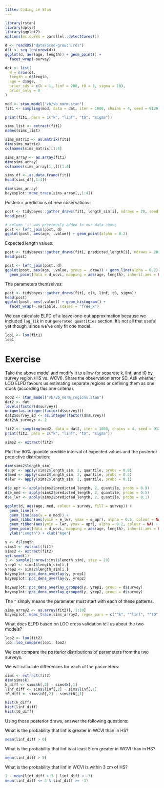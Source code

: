 ```yaml
---
title: Coding in Stan
---
```


```r
library(rstan)
library(dplyr)
library(ggplot2)
options(mc.cores = parallel::detectCores())
```

```r
d <- readRDS("data/pcod-growth.rds")
d$i <- seq_len(nrow(d))
ggplot(d, aes(age, length)) + geom_point() +
  facet_wrap(~survey)
```

```r
dat <- list(
  N = nrow(d),
  length = d$length,
  age = d$age,
  prior_sds = c(k = 1, linf = 200, t0 = 1, sigma = 10),
  prior_only = 0
)
```

```r
mod <- stan_model("vb/vb_norm.stan")
fit1 <- sampling(mod, data = dat, iter = 1000, chains = 4, seed = 9129)
```

```r
print(fit1, pars = c("k", "linf", "t0", "sigma"))
```

```r
sims_list <- extract(fit1)
names(sims_list)

sims_matrix <- as.matrix(fit1)
dim(sims_matrix)
colnames(sims_matrix)[1:4]

sims_array <- as.array(fit1)
dim(sims_array)
colnames(sims_array[1,,])[1:4]

sims_df <- as.data.frame(fit1)
head(sims_df[,1:4])
```

```r
dim(sims_array)
bayesplot::mcmc_trace(sims_array[,,1:4])
```

Posterior predictions of new observations:

```r
post <- tidybayes::gather_draws(fit1, length_sim[i], ndraws = 20, seed = 9283)
head(post)

# column 'i' was previously added to our data above
post <- left_join(post, d)
ggplot(post, aes(age, .value)) + geom_point(alpha = 0.2)
```

Expected length values:

```r
post <- tidybayes::gather_draws(fit1, predicted_length[i], ndraws = 20, seed = 9283)
head(post)

post <- left_join(post, d)
ggplot(post, aes(age, .value, group = .draw)) + geom_line(alpha = 0.2) +
  geom_point(data = d_wcvi, mapping = aes(age, length), inherit.aes = FALSE, alpha = 0.2)
```

The parameters themselves:

```r
post <- tidybayes::gather_draws(fit1, c(k, linf, t0, sigma))
head(post)
ggplot(post, aes(.value)) + geom_histogram() +
  facet_wrap(~.variable, scales = "free_x")
```

We can calculate ELPD of a leave-one-out approximation because we included `log_lik` in our `generated quantities` section. It's not all that useful yet though, since we've only fit one model.

```r
loo1 <- loo(fit1)
loo1
```

# Exercise

Take the above model and modify it to allow for separate k, linf, and t0 by survey region (HS vs. WCVI). Share the observation error SD. Ask whether LOO ELPD favours us estimating separate regions or defining them as one stock (according this one criteria).

```r
mod2 <- stan_model("vb/vb_norm_regions.stan")
dat2 <- dat
levels(factor(d$survey))
unique(as.integer(factor(d$survey)))
dat2$survey_id <- as.integer(factor(d$survey))
dat2$N_surveys <- 2

fit2 <- sampling(mod2, data = dat2, iter = 1000, chains = 4, seed = 9129)
print(fit2, pars = c("k", "linf", "t0", "sigma"))
```

```r
sims2 <- extract(fit2)
```


Plot the 80% quantile credible interval of expected values and the posterior predictive distribution:

```r
dim(sims2$length_sim)
d$upr <- apply(sims2$length_sim, 2, quantile, probs = 0.9)
d$med <- apply(sims2$length_sim, 2, quantile, probs = 0.5)
d$lwr <- apply(sims2$length_sim, 2, quantile, probs = 0.1)

d$e_upr <- apply(sims2$predicted_length, 2, quantile, probs = 0.9)
d$e_med <- apply(sims2$predicted_length, 2, quantile, probs = 0.5)
d$e_lwr <- apply(sims2$predicted_length, 2, quantile, probs = 0.1)

ggplot(d, aes(age, med, colour = survey, fill = survey)) + 
  geom_line() +
  geom_line(aes(y = e_med)) +
  geom_ribbon(aes(ymin = e_lwr, ymax = e_upr), alpha = 0.5, colour = NA) +
  geom_ribbon(aes(ymin = lwr, ymax = upr), alpha = 0.2, colour = NA) +
  geom_point(data = d_wcvi, mapping = aes(age, length), inherit.aes = FALSE, alpha = 0.2) +
  ylab("Length") + xlab("Age")
```

```r
y <- d$length
sims1 <- extract(fit1)
sims2 <- extract(fit2)
set.seed(1)
i <- sample(1:nrow(sims1$length_sim), size = 20)
yrep1 <- sims1$length_sim[i,]
yrep2 <- sims2$length_sim[i,]
bayesplot::ppc_dens_overlay(y, yrep1)
bayesplot::ppc_dens_overlay(y, yrep2)

bayesplot::ppc_dens_overlay_grouped(y, yrep1, group = d$survey)
bayesplot::ppc_dens_overlay_grouped(y, yrep2, group = d$survey)
```

The `^` simply means the parameter must start with each of these patterns.

```r
sims_array2 <- as.array(fit2)[,,1:10]
bayesplot::mcmc_trace(sims_array2, regex_pars = c("^k", "^linf", "^t0", "^sigma"))
```

What does ELPD based on LOO cross validation tell us about the two models?

```r
loo2 <- loo(fit2)
loo::loo_compare(loo1, loo2)
```

We can compare the posterior distributions of parameters from the two surveys.

We will calculate differences for each of the parameters:

```r
sims <- extract(fit2)
dim(sims$k)
k_diff <- sims$k[,2] - sims$k[,1]
linf_diff <- sims$linf[,2] - sims$linf[,1]
t0_diff <- sims$t0[,2] - sims$t0[,1]
```

```r
hist(k_diff)
hist(linf_diff)
hist(t0_diff)
```

Using those posterior draws, answer the following questions:

What is the probability that linf is greater in WCVI than in HS?

```r
mean(linf_diff > 0)
```

What is the probability that linf is at least 5 cm greater in WCVI than in HS?

```r
mean(linf_diff > 5)
```

What is the probability that linf in WCVI is within 3 cm of HS?

```r
1 - mean(linf_diff > 3 | linf_diff < -3)
mean(linf_diff <= 3 & linf_diff >= -3)
```
